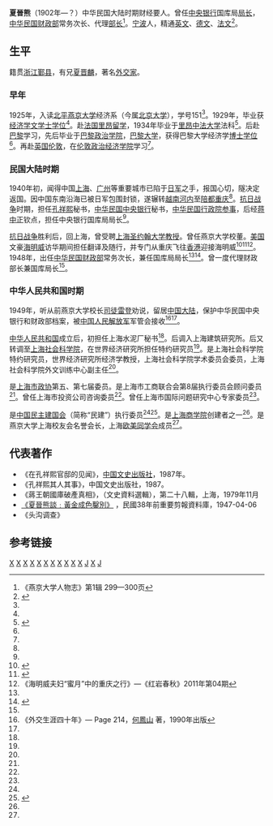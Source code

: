 '''夏晉熊'''（1902年—？）中华民国大陆时期财经要人。曾任[[中华民国中央银行|中央银行]]国库局[[局长|局长]]，[[中华民国财政部|中华民国财政部]]常务次长、代理[[部长|部长]]<ref name="夏晉熊 燕京大学">《燕京大学人物志》第1辑 299—300页</ref>。[[宁波|宁波]]人，精通[[英文|英文]]、[[德文|德文]]、[[法文|法文]]<ref name="夏晉熊 宁波">{{cite web|url=http://www.zhujida.cn/gzdt_nr.aspx?bid=38&sid=976|title=国民党百年人物——浙江籍人士名录|publisher=信息来源：诸暨市档案局|author=[[诸暨|诸暨]]档案|date=发布时间：2013-5-3 15:42:43|accessdate=2013年6月22日|language=zh-hans|deadurl=yes|archiveurl=https://web.archive.org/web/20131208151927/http://zhujida.cn/gzdt_nr.aspx?bid=38&sid=976|archivedate=2013年12月8日}}</ref>。

==生平==

籍贯[[浙江|浙江]][[鄞县|鄞县]]，有兄[[夏晋麟|夏晋麟]]，著名[[外交家|外交家]]。

===早年===
1925年，入读[[北平|北平]][[燕京大学|燕京大学]]经济系（今属[[北京大学|北京大学]]），学号151<ref name="夏晉熊 燕京大学"/>。1929年，毕业获[[经济学|经济学]][[文学士|文学士]][[学位|学位]]<ref name="夏晉熊 燕京大学"/>。赴[[法国|法国]][[里昂|里昂]][[留学|留学]]，1934年毕业于[[里昂中法大学|里昂中法大学]]法科<ref name="夏晉熊 里昂">{{cite web |url=http://www.bm-lyon.fr/trouver/Fonds_chinois/ressources/IFCL-Liste-etudiants.pdf |title=Liste des étudiants de lInstitut franco-chinois de Lyon (IFCL) 里昂中法大學學生錄 |publisher= |author= |format=pdf |date= |accessdate=2013年6月22日 |language=fr |deadurl=yes |archiveurl=https://web.archive.org/web/20130402144225/http://bm-lyon.fr/trouver/Fonds_chinois/ressources/IFCL-Liste-etudiants.pdf |archivedate=2013年4月2日 }}</ref>。后赴[[巴黎|巴黎]]学习，先后毕业于[[巴黎政治学院|巴黎政治学院]]，[[巴黎大学|巴黎大学]]，获得巴黎大学经济学[[博士学位|博士学位]]<ref name="夏晉熊 燕京大学"/>。再赴[[英国|英国]][[伦敦|伦敦]]，在[[伦敦政治经济学院|伦敦政治经济学院]]学习<ref name="夏晉熊 燕京大学"/>。

===民国大陆时期===
1940年初，闻得中国[[上海|上海]]、[[广州|广州]]等重要城市已陷于[[日军|日军]]之手，报国心切，隧决定返国。因中国东南沿海已被日军包围封锁，遂辗转[[越南|越南]][[河内|河内]]至[[陪都|陪都]][[重庆|重庆]]<ref name="夏晉熊 燕京大学"/>。[[抗日战争|抗日战争]]时期，担任[[孔祥熙|孔祥熙]]秘书，[[中华民国中央银行|中华民国中央银行]]秘书，[[中华民国行政院|中华民国行政院]][[参事|参事]]，后经[[蒋中正|蒋中正]]钦点，担任中央银行国库局局长<ref name="夏晉熊 燕京大学"/>。

[[抗日战争|抗日战争]]胜利后，回上海，曾受聘[[上海圣约翰大学|上海圣约翰大学]][[教授|教授]]。曾任燕京大学校董。[[美国|美国]]文豪[[海明威|海明威]]访华期间担任翻译及随行，并专门从重庆飞往[[香港|香港]]迎接海明威<ref name="夏晉熊 海明威1">{{cite web|url=http://www.cdrb.com.cn/html/2011-01/24/content_1174142.htm|title=海明威 烽火岁月巴蜀行|publisher=[[成都日报|成都日报]]|author=蒋蓝/文|date=2011 年 1 月 24 日 星期 一|accessdate=2013年6月22日|language=zh-hans}}{{dead link|date=2018年5月 |bot=InternetArchiveBot |fix-attempted=yes }}</ref><ref name="夏晉熊 海明威2">{{cite web|url=http://research.shisu.edu.cn/s/20/t/21/06/de/info1758.htm |title=《海明威在中国》 |publisher=[[上海外国语大学|上海外国语大学]]外国文学研究网 |author= |date=2010-03-18|accessdate=2013年6月22日 |language=zh-hans}}</ref><ref name="夏晉熊 海明威3">《海明威夫妇“蜜月”中的重庆之行》—《红岩春秋》2011年第04期</ref>。1948年，出任[[中华民国财政部|中华民国财政部]]常务次长，兼任国库局局长<ref name="夏晉熊 燕京大学"/><ref name="夏晉熊 财政部">{{cite web |url=http://www.mof.gov.tw/museum/lp.asp?CtNode=63&CtUnit=8&BaseDSD=16&mp=1&ps= |title=財政人物索引 行憲後財政部歷任政務次長 |publisher=財政部財政史料陳列室 |author= |date= |accessdate=2013年6月22日 |language=zh-hant |archive-url=https://web.archive.org/web/20131023124352/http://www.mof.gov.tw/museum/lp.asp?CtNode=63&CtUnit=8&BaseDSD=16&mp=1&ps= |archive-date=2013年10月23日 |dead-url=yes }}</ref>。曾一度代理财政部长兼国库局长<ref name="夏晉熊 燕京大学"/>。

===中华人民共和国时期===
1949年，听从前燕京大学校长[[司徒雷登|司徒雷登]]劝说，留居[[中国大陆|中国大陆]]，保护中华民国中央银行和财政部档案，被[[中国人民解放军|中国人民解放军]]军管会接收<ref>《外交生涯四十年》— Page 214，[[何鳳山|何鳳山]] 著，1990年出版</ref><ref name="夏晉熊 燕京大学"/>。

[[中华人民共和国|中华人民共和国]]成立后，初担任上海水泥厂秘书<ref name="夏晉熊 燕京大学"/>。后调入上海建筑研究所。后又转调至[[上海社会科学院|上海社会科学院]]，在世界经济研究所担任特约研究员<ref name="夏晉熊 燕京大学"/>。是上海社会科学院特约研究员，世界经济研究所经济学教授，上海社会科学院学术委员会委员，上海社会科学院外文训练中心副主任<ref name="夏晉熊 燕京大学"/>。

是[[上海市|上海市]][[政协|政协]]第五、第七届委员。是上海市工商联合会第8届执行委员会顾问委员<ref name="夏晉熊 燕京大学"/>。曾任上海市投资公司咨询委员<ref name="夏晉熊 燕京大学"/>。曾任上海市国际问题研究中心专家委员<ref name="夏晉熊 燕京大学"/>。

是[[中国民主建国会|中国民主建国会]]（简称“民建”）执行委员<ref name="夏晉熊 燕京大学"/><ref name="夏晉熊上海民建">{{cite web |url=http://www.mjshsw.org.cn/shmj2011/node632/node635/u1a15235.html |title=担任历届上海市政协委员的上海民建会员名单 |publisher=上海民建 |author= |date=2009年3月23日 |accessdate=2013年6月22日 |language=zh-hans |archive-date=2016年3月4日 |archive-url=https://web.archive.org/web/20160304122636/http://www.mjshsw.org.cn/shmj2011/node632/node635/u1a15235.html |dead-url=no }}</ref>。是[[上海商学院|上海商学院]]创建者之一<ref name="夏晉熊 燕京大学"/>。是燕京大学上海校友会名誉会长，上海[[欧美同学会|欧美同学会]]成员<ref name="夏晉熊 燕京大学"/>。

==代表著作==
* 《在孔祥熙官邸的见闻》，[[中国文史出版社|中国文史出版社]]，1987年。
* 《孔祥熙其人其事》，中国文史出版社，1987。
* 《蔣王朝國庫破產真相》，（文史資料選輯），第二十八輯，上海，1979年11月
* [http://contentdm.lib.nccu.edu.tw/cdm/singleitem/collection/38clip/id/11164/rec/12 《夏晉熊談﹕黃金成色鑿別》] {{Wayback|url=http://contentdm.lib.nccu.edu.tw/cdm/singleitem/collection/38clip/id/11164/rec/12 |date=20190726101553 }}，民國38年前重要剪報資料庫，1947-04-06
* 《头沟调查》

==参考链接==
{{reflist}}

[[Category:鄞县人|X]]
[[Category:宁波人|X]]
[[Category:宁波裔上海人|X]]
[[Category:燕京大学校友|X]]
[[Category:伦敦政治经济学院校友|X]]
[[Category:巴黎大学校友|X]]
[[Category:上海圣约翰大学校友|X]]
[[Category:中華民國銀行家|X]]
[[Category:宁波商帮|X]]
[[Category:中华民国大陆时期人物|X]]
[[Category:前中國國民黨黨員|X]]
[[Category:夏晋麟家族|J]]
[[Category:卒年不详|X]]
[[Category:夏姓|J]]